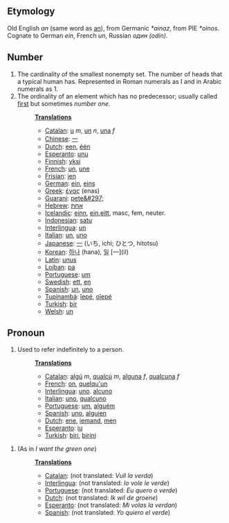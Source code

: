 == Etymology ==
Old English ''an'' (same word as [[an]]), from Germanic ''*ainaz'', from PIE ''*oinos''. Cognate to German ''ein'', French ''un'', Russian ''один'' ''(odin)''.
== Number ==
# The cardinality of the smallest nonempty set. The number of heads that a typical human has. Represented in Roman numerals as I and in Arabic numerals as 1. 
# The ordinality of an element which has no predecessor; usually called [[first]] but sometimes ''number one''.
#:'''[[Translation]]s'''
#:*[[Catalan]]: [[u]] ''m'', [[un]] ''n'', [[una]] ''f''
#:*[[Chinese]]: [[一]]
#:*[[Dutch]]: [[een]], [[één]]
#:*[[Esperanto]]: [[unu]]
#:*[[Finnish]]: [[yksi]]
#:*[[French]]: [[un]], [[une]]
#:*[[Frisian]]: [[ien]]
#:*[[German]]: [[ein]], [[eins]]
#:*[[Greek]]: [[ένας]] (enas)
#:*[[Guarani]]: [[pete&#297;]]
#:*[[Hebrew]]: [[אחת]]
#:*[[Icelandic]]: [[einn]], [[ein]],[[eitt]], masc, fem, neuter.
#:*[[Indonesian]]: [[satu]]
#:*[[Interlingua]]: [[un]]
#:*[[Italian]]: [[un]], [[uno]]
#:*[[Japanese]]: [[一]] (いち, ichi; ひとつ, hitotsu)
#:*[[Korean]]: [[하나]] (hana), [[일]] [一](il)
#:*[[Latin]]: [[unus]]
#:*[[Lojban]]: [[pa]]
#:*[[Portuguese]]: [[um]]
#:*[[Swedish]]: [[ett]], [[en]]
#:*[[Spanish]]: [[un]], [[uno]]
#:*[[Tupinambá]]: [[îepé]], [[oîepé]]
#:*[[Turkish]]: [[bir]]
#:*[[Welsh]]: [[un]]
== Pronoun ==
#Used to refer indefinitely to a person.
#:'''[[Translation]]s'''
#:*[[Catalan]]: [[algú]] ''m'', [[qualcú]] ''m'', [[alguna]] ''f'', [[qualcuna]] ''f''
#:*[[French]]: [[on]], [[quelqu'un]]
#:*[[Interlingua]]: [[uno]]. [[alcuno]]
#:*[[Italian]]: [[uno]], [[qualcuno]]
#:*[[Portuguese]]: [[um]], [[alguém]]
#:*[[Spanish]]: [[uno]], [[alguien]]
#:*[[Dutch]]: [[ene]], [[iemand]], [[men]]
#:*[[Esperanto]]: [[iu]]
#:*[[Turkish]]: [[biri]], [[birini]]

#(As in ''I want the green one'')
#:'''[[Translation]]s'''
#:*[[Catalan]]: (not translated: ''Vull la verda'')
#:*[[Interlingua]]: (not translated: ''Io vole le verde'')
#:*[[Portuguese]]: (not translated: ''Eu quero o verde'')
#:*[[Dutch]]:  (not translated: ''Ik wil de groene'')
#:*[[Esperanto]]:  (not translated: ''Mi volas la verdan'')
#:*[[Spanish]]:  (not translated: ''Yo quiero el verde'')